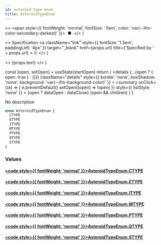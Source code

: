 ```yaml
---
id: asteroid-type-enum
title: AsteroidTypeEnum
---
```


  <>
    <span style={{ fontWeight: 'normal', fontSize: '.5em', color: 'var(--ifm-color-secondary-darkest)' }}>
      &nbsp;●&nbsp;
    </span>
  </>
)

  <>
    Specification
    <a
      className="link"
      style={{ fontSize: '1.5em', paddingLeft: '4px' }}
      target="_blank"
      href={props.url}
      title={'Specified by ' + props.url}
    >
      ⎘
    </a>
  </>
)

  <>
    <span className={props.class}>{props.text}</span>
  </>
)


  const [open, setOpen] = useState(startOpen)
  return (
    <details
      {...(open ? { open: true } : {})}
      className="details"
      style={{ border: 'none', boxShadow: 'none', background: 'var(--ifm-background-color)' }}
    >
      <summary
        onClick={(e) => {
          e.preventDefault()
          setOpen((open) => !open)
        }}
        style={{ listStyle: 'none' }}
      >
        {open ? dataOpen : dataClose}
      </summary>
      {open && children}
    </details>
  )
}

No description

```graphql
enum AsteroidTypeEnum {
  CTYPE
  ETYPE
  ITYPE
  MTYPE
  PTYPE
  QTYPE
  STYPE
}
```

### Values

#### [<code style={{ fontWeight: 'normal' }}>AsteroidTypeEnum.<b>CTYPE</b></code>](#)

#### [<code style={{ fontWeight: 'normal' }}>AsteroidTypeEnum.<b>ETYPE</b></code>](#)

#### [<code style={{ fontWeight: 'normal' }}>AsteroidTypeEnum.<b>ITYPE</b></code>](#)

#### [<code style={{ fontWeight: 'normal' }}>AsteroidTypeEnum.<b>MTYPE</b></code>](#)

#### [<code style={{ fontWeight: 'normal' }}>AsteroidTypeEnum.<b>PTYPE</b></code>](#)

#### [<code style={{ fontWeight: 'normal' }}>AsteroidTypeEnum.<b>QTYPE</b></code>](#)

#### [<code style={{ fontWeight: 'normal' }}>AsteroidTypeEnum.<b>STYPE</b></code>](#)
